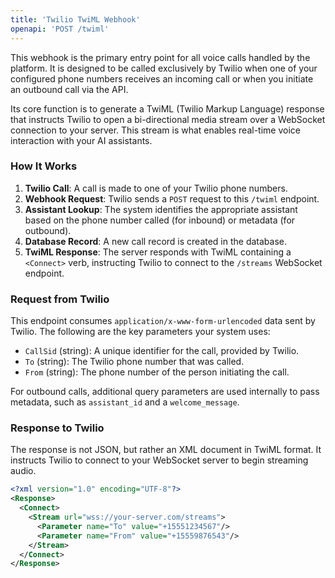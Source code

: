 ```yaml
---
title: 'Twilio TwiML Webhook'
openapi: 'POST /twiml'
---
```


This webhook is the primary entry point for all voice calls handled by the platform. It is designed to be called exclusively by Twilio when one of your configured phone numbers receives an incoming call or when you initiate an outbound call via the API.

Its core function is to generate a TwiML (Twilio Markup Language) response that instructs Twilio to open a bi-directional media stream over a WebSocket connection to your server. This stream is what enables real-time voice interaction with your AI assistants.

### How It Works

1.  **Twilio Call**: A call is made to one of your Twilio phone numbers.
2.  **Webhook Request**: Twilio sends a `POST` request to this `/twiml` endpoint.
3.  **Assistant Lookup**: The system identifies the appropriate assistant based on the phone number called (for inbound) or metadata (for outbound).
4.  **Database Record**: A new call record is created in the database.
5.  **TwiML Response**: The server responds with TwiML containing a `<Connect>` verb, instructing Twilio to connect to the `/streams` WebSocket endpoint.

### Request from Twilio

This endpoint consumes `application/x-www-form-urlencoded` data sent by Twilio. The following are the key parameters your system uses:

- `CallSid` (string): A unique identifier for the call, provided by Twilio.
- `To` (string): The Twilio phone number that was called.
- `From` (string): The phone number of the person initiating the call.

For outbound calls, additional query parameters are used internally to pass metadata, such as `assistant_id` and a `welcome_message`.

### Response to Twilio

The response is not JSON, but rather an XML document in TwiML format. It instructs Twilio to connect to your WebSocket server to begin streaming audio.

```xml Response
<?xml version="1.0" encoding="UTF-8"?>
<Response>
  <Connect>
    <Stream url="wss://your-server.com/streams">
      <Parameter name="To" value="+15551234567"/>
      <Parameter name="From" value="+15559876543"/>
    </Stream>
  </Connect>
</Response>
``` 